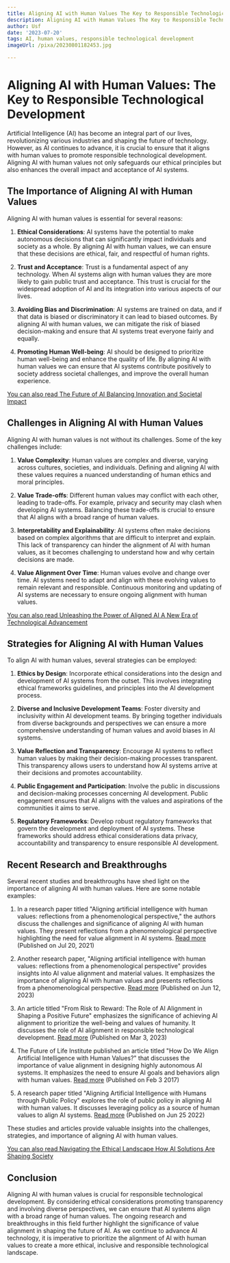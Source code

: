 ```yaml
---
title: Aligning AI with Human Values The Key to Responsible Technological Development
description: Aligning AI with Human Values The Key to Responsible Technological Development
author: Usf
date: '2023-07-20'
tags: AI, human values, responsible technological development
imageUrl: /pixa/20230801182453.jpg

---
```

# Aligning AI with Human Values: The Key to Responsible  Technological Development

Artificial Intelligence (AI) has become an integral part of our lives, revolutionizing various industries  and  shaping the  future of technology. However, as AI continues to advance,  it is crucial to ensure that it aligns with human values to promote responsible technological development. Aligning AI with human values not only safeguards  our ethical principles but also enhances the overall  impact  and acceptance  of AI  systems.

## The Importance of  Aligning AI  with Human Values

Aligning AI with human values is essential for several reasons:

1. **Ethical Considerations**: AI  systems have the  potential to make autonomous decisions that can significantly impact  individuals and society as a whole. By aligning AI with human values, we can ensure that these decisions are ethical, fair, and respectful of  human rights.

2. **Trust and  Acceptance**: Trust is a fundamental aspect of any technology. When AI systems align with human values they are more likely to gain  public trust and acceptance. This trust is crucial for the widespread adoption  of AI and its integration into various aspects  of our lives.

3.  **Avoiding Bias and Discrimination**:  AI systems are trained on data, and  if that data is biased or discriminatory it can lead to biased outcomes. By aligning AI with human values, we can mitigate the risk of biased decision-making and ensure that AI  systems treat everyone fairly and equally.

4. **Promoting Human Well-being**: AI should be designed to prioritize  human well-being and enhance the quality of life. By aligning AI with  human values we can ensure that AI systems contribute positively to society address societal challenges, and improve the overall human experience.

[You can also read The Future of AI  Balancing  Innovation and Societal Impact](The%20Future%20of%20AI%20Balancing%20Innovation%20and%20Societal%20Impact)


## Challenges in Aligning AI with Human Values

Aligning AI with human  values  is not  without its challenges. Some of the key challenges include:

1. **Value Complexity**: Human values are complex and diverse, varying across cultures, societies, and individuals. Defining and aligning AI with these  values requires a nuanced understanding of human  ethics and  moral principles.

2. **Value Trade-offs**:  Different human values may conflict with each other, leading to trade-offs. For example, privacy and security may clash when developing AI systems. Balancing these trade-offs is crucial to ensure that AI aligns  with a broad range of human values.

3. **Interpretability and Explainability**: AI systems often  make decisions based on complex algorithms that are difficult to interpret and explain. This lack  of transparency can hinder the alignment  of AI with human values, as it becomes challenging to understand how and why  certain decisions are made.

4. **Value  Alignment Over Time**: Human values evolve and change  over time. AI systems need to adapt and align with these evolving  values to remain relevant and responsible. Continuous monitoring  and updating of AI systems are necessary  to ensure ongoing alignment with  human values.

[You can also read Unleashing  the  Power of  Aligned AI A New Era of Technological Advancement](Unleashing%20the%20Power%20of%20Aligned%20AI%20A%20New%20Era%20of%20Technological%20Advancement)


##  Strategies for Aligning AI with Human Values

To align AI with human values, several strategies  can be employed:

1. **Ethics  by Design**: Incorporate ethical considerations into the design and  development of AI systems from the  outset.  This involves integrating ethical frameworks guidelines,  and principles into the AI development process.

2. **Diverse and Inclusive Development Teams**:  Foster diversity and inclusivity within AI development teams. By bringing together individuals  from diverse backgrounds and perspectives we can ensure a  more comprehensive understanding of human  values and avoid  biases in AI systems.

3. **Value Reflection and  Transparency**: Encourage AI systems to  reflect human  values by making their decision-making processes transparent.  This transparency allows users to  understand how AI systems arrive at their decisions and promotes accountability.

4. **Public Engagement and Participation**: Involve  the public in discussions and decision-making processes concerning AI development. Public engagement ensures that AI aligns with  the values and aspirations of the communities it aims to serve.

5. **Regulatory Frameworks**: Develop robust regulatory frameworks that govern  the development  and deployment of AI systems. These frameworks should address ethical considerations data privacy, accountability and transparency to ensure responsible AI development.

## Recent Research  and Breakthroughs

Several recent studies and breakthroughs have shed light on  the importance of aligning AI with human values. Here are some notable examples:

1. In a research paper titled "Aligning artificial  intelligence with human values: reflections  from a phenomenological perspective," the authors discuss the challenges and significance  of aligning AI with human values. They present reflections from a phenomenological perspective highlighting the need  for value alignment in AI systems. [Read more](https://link.springer.com/article/10.1007/s00146-021-01247-4)  (Published on Jul 20, 2021)

2. Another research paper, "Aligning artificial intelligence with human values: reflections from a phenomenological perspective" provides insights  into  AI  value alignment and  material values. It emphasizes  the importance of aligning AI with human values and presents reflections from a  phenomenological perspective. [Read more](https://www.researchgate.net/publication/353355501_Aligning_artificial_intelligence_with_human_values_reflections_from_a_phenomenological_perspective)  (Published on Jun 12, 2023)

3. An article titled "From Risk to Reward: The Role of AI Alignment  in Shaping a Positive Future" emphasizes the significance of  achieving AI  alignment to prioritize  the well-being and values of humanity. It discusses the role of AI alignment in responsible technological  development. [Read more](https://www.su.org/blog/from-risk-to-reward-the-role-of-ai-alignment-in-shaping-a-positive-future) (Published  on  Mar 3,  2023)

4. The Future of Life Institute published an article titled "How Do We Align Artificial Intelligence with Human Values?" that discusses the importance  of value alignment in designing highly autonomous AI systems. It emphasizes the need to ensure  AI goals and behaviors align with human values. [Read more](https://futureoflife.org/ai/align-artificial-intelligence-with-human-values/) (Published on Feb 3  2017)

5. A research paper titled "Aligning Artificial Intelligence with Humans through Public Policy" explores the role of public policy in aligning AI with human values. It discusses  leveraging policy as  a source of human values to align AI systems.  [Read more](https://arxiv.org/abs/2207.01497) (Published on Jun 25 2022)

These studies and articles provide valuable insights into the  challenges, strategies, and importance of aligning AI with human values.

[You can also read Navigating the Ethical Landscape How AI Solutions  Are Shaping Society](Navigating%20the%20Ethical%20Landscape%20How%20AI%20Solutions%20Are%20Shaping%20Society)


## Conclusion

Aligning AI with human values  is crucial for responsible technological development. By considering ethical considerations promoting transparency and involving diverse perspectives, we can ensure that AI systems align with a broad range of  human values. The ongoing research and breakthroughs  in this field further highlight the significance of value alignment in shaping the future of AI. As we continue to advance AI technology,  it is imperative to prioritize the alignment of AI with human values to create a more ethical, inclusive and responsible technological landscape.